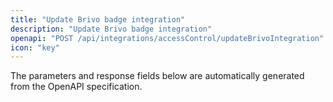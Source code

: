 ```yaml
---
title: "Update Brivo badge integration"
description: "Update Brivo badge integration"
openapi: "POST /api/integrations/accessControl/updateBrivoIntegration"
icon: "key"
---
```


<Note>
The parameters and response fields below are automatically generated from the OpenAPI specification.
</Note>
